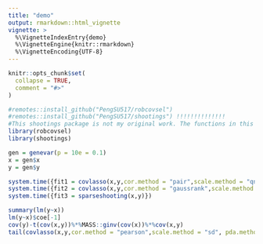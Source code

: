 ```yaml
---
title: "demo"
output: rmarkdown::html_vignette
vignette: >
  %\VignetteIndexEntry{demo}
  %\VignetteEngine{knitr::rmarkdown}
  %\VignetteEncoding{UTF-8}
---
```


```r
knitr::opts_chunk$set(
  collapse = TRUE,
  comment = "#>"
)
```

```r
#remotes::install_github("PengSU517/robcovsel")
#remotes::install_github("PengSU517/shootings") !!!!!!!!!!!!!!
#This shootings package is not my original work. The functions in this package were forked from https://github.com/ineswilms/sparse-shooting-S. I constructed a package of those functions to make them more convenient to use.
library(robcovsel)
library(shootings)
```

```r
gen = genevar(p = 10e = 0.1)
x = gen$x
y = gen$y
```

```r
system.time({fit1 = covlasso(x,y,cor.method = "pair",scale.method = "qn")})  
system.time({fit2 = covlasso(x,y,cor.method = "gaussrank",scale.method = "qn")})
system.time({fit3 = sparseshooting(x,y)})

summary(lm(y~x))
lm(y~x)$coe[-1]
cov(y)-t(cov(x,y))%*%MASS::ginv(cov(x))%*%cov(x,y)
tail(covlasso(x,y,cor.method = "pearson",scale.method = "sd", pda.method = F)$betahat,1)

```


